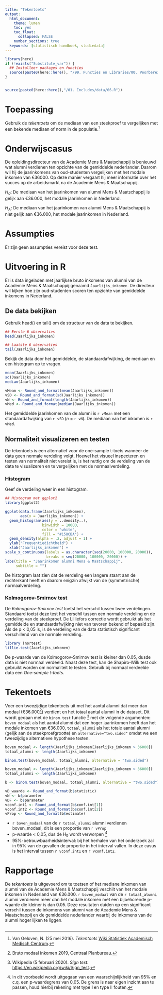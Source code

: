 ```yaml
---
title: "Tekentoets"
output:
  html_document:
    theme: lumen
    toc: yes
    toc_float: 
      collapsed: FALSE 
    number_sections: true
  keywords: [statistisch handboek, studiedata]
---
```


<!-- ## CLOSEDBLOK: Functies.R -->
```r
library(here)
if (!exists("Substitute_var")) {
  ## Installeer packages en functies
  source(paste0(here::here(), "/99. Functies en Libraries/00. Voorbereidingen.R"), echo = FALSE)
}
```
<!-- ## /CLOSEDBLOK: Functies.R -->

<style>
`r htmltools::includeHTML(paste0(here::here(),"/01. Includes/css/Stylesheet_SHHO.css"))`
</style>

<!-- ## CLOSEDBLOK: Header.R -->
```r
```
<!-- ## /CLOSEDBLOK: Header.R -->

<!-- ## OPENBLOK: Data-aanmaken.R -->
```r
source(paste0(here::here(),"/01. Includes/data/06.R"))
```
<!-- ## /OPENBLOK: Data-aanmaken.R -->
# Toepassing
Gebruik de *tekentoets* om de mediaan van een steekproef te vergelijken met een bekende mediaan of norm in de populatie.[^1] 

# Onderwijscasus
<div id ="casus">

De opleidingsdirecteur van de Academie Mens & Maatschappij is benieuwd wat alumni verdienen ten opzichte van de gemiddelde nederlander. Daarom wil hij de jaarinkomens van oud-studenten vergelijken met het modale inkomen van €36000. Op deze manier vergaart hij meer informatie over het succes op de arbeidsmarkt na de Academie Mens & Maatschappij.

*H~0~*: De mediaan van het jaarinkomen van alumni Mens & Maatschappij is gelijk aan €36.000, het modale jaarinkomen in Nederland.

*H~A~*: De mediaan van het jaarinkomen van alumni Mens & Maatschappij is niet gelijk aan €36.000, het modale jaarinkomen in Nederland. 

</div>

# Assumpties

Er zijn geen assumpties vereist voor deze test.

# Uitvoering in R
Er is data ingeladen met jaarlijkse bruto inkomens van alumni van de Academie Mens & Maatschappij genaamd `Jaarlijks_inkomen`. De directeur wil kijken hoe zijn oud-studenten scoren ten opzichte van gemiddelde inkomens in Nederland.

## De data bekijken

Gebruik head() en tail() om de structuur van de data te bekijken.

<!-- ## OPENBLOK: Data-bekijken.R -->
```r
## Eerste 6 observaties
head(Jaarlijks_inkomen)

## Laatste 6 observaties
tail(Jaarlijks_inkomen)
```
<!-- ## /OPENBLOK: Data-bekijken.R -->

Bekijk de data door het gemiddelde, de standaardafwijking, de mediaan en een histogram op te vragen.


<!-- ## OPENBLOK: Data-beschrijven.R -->
```r
mean(Jaarlijks_inkomen)
sd(Jaarlijks_inkomen)
median(Jaarlijks_inkomen)
```
<!-- ## /OPENBLOK: Data-beschrijven.R -->

```r
vMean <- Round_and_format(mean(Jaarlijks_inkomen))
vSD <- Round_and_format(sd(Jaarlijks_inkomen))
vN <- Round_and_format(length(Jaarlijks_inkomen))
vMed <- Round_and_format(median(Jaarlijks_inkomen))
```

Het gemiddelde jaarinkomen van de alumni is `r vMean` met een standaardafwijking van `r vSD` (*n* = `r vN`). De mediaan van het inkomen is `r vMed`.

## Normaliteit visualizeren en testen

De tekentoets is een alternatief voor de one-sample t-toets wanneer de data geen normale verdeling volgt. Hoewel het visueel inspecteren en testen van normaliteit niet vereist is, is het nuttig om de verdeling van de data te visualizeren en te vergelijken met de normaalverdeling.

### Histogram
Geef de verdeling weer in een histogram.

```r
## Histogram met ggplot2
library(ggplot2)

ggplot(data.frame(Jaarlijks_inkomen), 
       aes(x = Jaarlijks_inkomen)) +
  geom_histogram(aes(y = ..density..),
                 binwidth = 10000, 
                 color = "white", 
                 fill = "#158CBA") +
  geom_density(alpha = .2, adjust = 1) +
  ylab("Frequentiedichtheid") +
  xlab("Jaarlijks_inkomen") +
scale_x_continuous(labels = as.character(seq(20000, 100000, 20000)), 
                   breaks = seq(20000, 100000, 20000)) +
labs(title = "Jaarinkomen alumni Mens & Maatschappij", 
     subtitle = "")

```

De histogram laat zien dat de verdeling een langere staart aan de rechterkant heeft en daarom enigzin afwijkt van de (symmetrische) normaalverdeling.

### Kolmogorov-Smirnov test

De *Kolmogorov-Smirnov test* toetst het verschil tussen twee verdelingen. Standaard toetst deze test het verschil tussen een normale verdeling en de verdeling van de steekproef. De Lilliefors correctie wordt gebruikt als het gemiddelde en standaardafwijking niet van tevoren bekend of bepaald zijn. Als de p < 0,05 is, is de verdeling van de data statistisch significant verschillend van de normale verdeling.

<!-- ## OPENBLOK: Library-nortest.R -->
```r
library (nortest)
lillie.test(Jaarlijks_inkomen)
```
<!-- ## /OPENBLOK: Library-nortest.R -->
De p-waarde van de Kolmogorov-Smirnov test is kleiner dan 0.05, dusde data is niet normaal verdeeld. Naast deze test, kan de Shapiro-Wilk test ook gebruikt worden om normaliteit te testen. Gebruik bij normaal verdeelde data een *One-sample t-toets*.

# Tekentoets 
Voer een tweezijdige tekentoets uit met het aantal alumni dat meer dan modaal (€36.000[^2]) verdient en het totaal aantal alumni in de dataset. Dit wordt gedaan met de `binom.test` functie [^3] met de volgende argumenten: `boven_modaal` als het aantal alumni dat een hoger jaarinkomen heeft dan het modale inkomen van €36.000, `totaal_alumni` als het totale aantal alumni (gelijk aan de steekproefgrootte) en `alternative="two.sided"` omdat we een tweezijdige alternatieve hypothese testen.
<!-- ## OPENBLOK: Tekentoets.R -->
```r
boven_modaal <- length(Jaarlijks_inkomen[Jaarlijks_inkomen > 36000])
totaal_alumni <- length(Jaarlijks_inkomen)

binom.test(boven_modaal, totaal_alumni, alternative = "two.sided")
```
<!-- ## /OPENBLOK: Tekentoets.R -->

<!-- ## CLOSEDBLOK: Tekentoets.R -->
```r
boven_modaal <- length(Jaarlijks_inkomen[Jaarlijks_inkomen > 36000])
totaal_alumni <- length(Jaarlijks_inkomen)

b <- binom.test(boven_modaal, totaal_alumni, alternative = "two.sided")

vD_waarde <- Round_and_format(b$statistic)
vN <- b$parameter
vDF <- b$parameter
vconf.int1 <- Round_and_format(b$conf.int[1])
vconf.int2 <- Round_and_format(b$conf.int[2])
vProp <- Round_and_format(b$estimate)
```
<!-- ## /CLOSEDBLOK: Tekentoets.R -->
<!-- ## TEKSTBLOK: Tekentoets.R -->
* `r boven_modaal` van de `r totaal_alumni` alumni verdienen boven_modaal, dit is een proportie van `r vProp`
* p-waarde < 0,05, dus de H~0~ wordt verworpen [^4]
* 95%-betrouwbaarheidsinterval: bij het herhalen van het onderzoek zal in 95% van de gevallen de proportie in het interval vallen. In deze casus is het interval tussen `r vconf.int1` en `r vconf.int2`.

<!-- ## /TEKSTBLOK: Tekentoets.R -->


# Rapportage

De *tekentoets* is uitgevoerd om te toetsen of het mediane inkomen van alumni van de Academie Mens & Maatschappij veschilt van het modale inkomen in Nederland van €36.000. `r boven_modaal` van de `r totaal_alumni` alumni verdienen meer dan het modale inkomen met een bijbehorende p-waarde die kleiner is dan 0.05. Deze resultaten duiden op een significant verschil tussen de inkomens van alumni van de Academie Mens & Maatschappij en de gemiddelde nederlander waarbij de inkomens van de alumni hoger lijken te liggen.

<!-- ## CLOSEDBLOK: Footer.R -->
```r
```
<!-- ## /CLOSEDBLOK: Footer.R -->


[^1]: Van Geloven, N. (25 mei 2016). *Tekentoets* [Wiki Statistiek Academisch Medisch Centrum](https://wikistatistiek.amc.nl/index.php/Tekentoets). 
[^2]: Bruto modaal inkomen 2019, Centraal Planbureau. 
[^3]: Wikipedia (5 februari 2020). *Sign test*. [https://en.wikipedia.org/wiki/Sign_test](https://en.wikipedia.org/wiki/Sign_test). 
[^4]: In dit voorbeeld wordt uitgegaan van een waarschijnlijkheid van 95% en c.q. een p-waardegrens van 0,05. De grens is naar eigen inzicht aan te passen, houd hierbij rekening met type I en type II fouten. 
